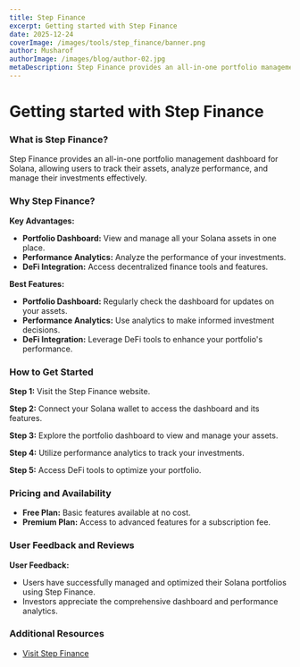 ```yaml
---
title: Step Finance
excerpt: Getting started with Step Finance
date: 2025-12-24
coverImage: /images/tools/step_finance/banner.png
author: Musharof
authorImage: /images/blog/author-02.jpg
metaDescription: Step Finance provides an all-in-one portfolio management dashboard for Solana. Learn what it is & get started with it today. Find Dexscreener, Solana Explorer and other tools today.
---
```


# Getting started with Step Finance

### What is Step Finance?

Step Finance provides an all-in-one portfolio management dashboard for Solana, allowing users to track their assets, analyze performance, and manage their investments effectively.

### Why Step Finance?

**Key Advantages:**
- **Portfolio Dashboard:** View and manage all your Solana assets in one place.
- **Performance Analytics:** Analyze the performance of your investments.
- **DeFi Integration:** Access decentralized finance tools and features.

**Best Features:**
- **Portfolio Dashboard:** Regularly check the dashboard for updates on your assets.
- **Performance Analytics:** Use analytics to make informed investment decisions.
- **DeFi Integration:** Leverage DeFi tools to enhance your portfolio's performance.

### How to Get Started

**Step 1:** Visit the Step Finance website.

**Step 2:** Connect your Solana wallet to access the dashboard and its features.

**Step 3:** Explore the portfolio dashboard to view and manage your assets.

**Step 4:** Utilize performance analytics to track your investments.

**Step 5:** Access DeFi tools to optimize your portfolio.

### Pricing and Availability

- **Free Plan:** Basic features available at no cost.
- **Premium Plan:** Access to advanced features for a subscription fee.

### User Feedback and Reviews

**User Feedback:**
- Users have successfully managed and optimized their Solana portfolios using Step Finance.
- Investors appreciate the comprehensive dashboard and performance analytics.

### Additional Resources

- [Visit Step Finance](https://step.finance)